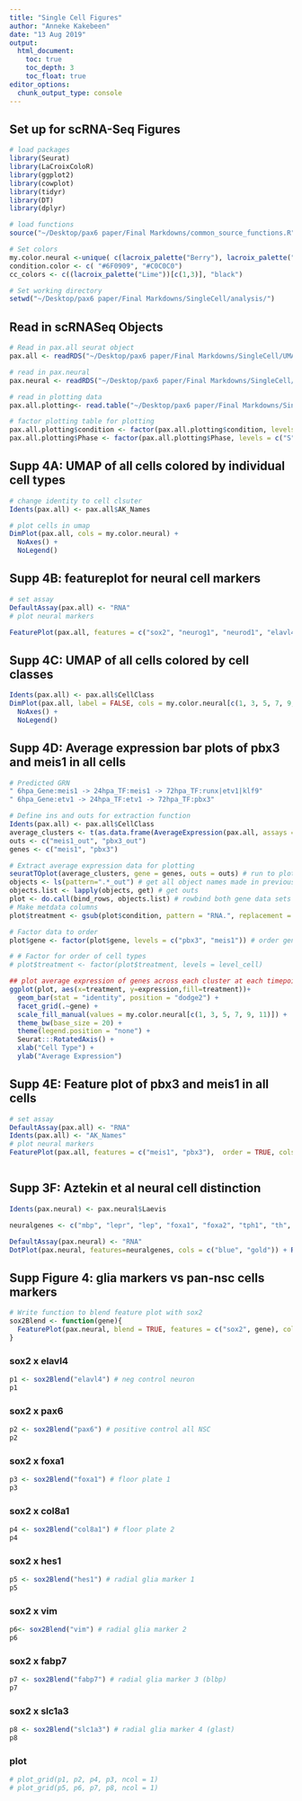 ```yaml
---
title: "Single Cell Figures"
author: "Anneke Kakebeen"
date: "13 Aug 2019"
output:
  html_document:
    toc: true
    toc_depth: 3
    toc_float: true
editor_options: 
  chunk_output_type: console
---
```


## Set up for scRNA-Seq Figures
```r
# load packages
library(Seurat)
library(LaCroixColoR)
library(ggplot2)
library(cowplot)
library(tidyr)
library(DT)
library(dplyr)

# load functions
source("~/Desktop/pax6 paper/Final Markdowns/common_source_functions.R")

# Set colors
my.color.neural <-unique( c(lacroix_palette("Berry"), lacroix_palette("CranRaspberry"), lacroix_palette("Tangerine"),        lacroix_palette("PinaFraise")))
condition.color <- c( "#6F0909", "#C0C0C0")
cc_colors <- c((lacroix_palette("Lime"))[c(1,3)], "black")

# Set working directory
setwd("~/Desktop/pax6 paper/Final Markdowns/SingleCell/analysis/")

```



## Read in scRNASeq Objects
```r

# Read in pax.all seurat object
pax.all <- readRDS("~/Desktop/pax6 paper/Final Markdowns/SingleCell/UMAP/pax.combined_FINAL.RDS")

# read in pax.neural
pax.neural <- readRDS("~/Desktop/pax6 paper/Final Markdowns/SingleCell/UMAP/pax.neural_FINAL.RDS")

# read in plotting data
pax.all.plotting<- read.table("~/Desktop/pax6 paper/Final Markdowns/SingleCell/UMAP/pax.combined_plotting.txt", sep = "\t")

# factor plotting table for plotting
pax.all.plotting$condition <- factor(pax.all.plotting$condition, levels = c("uninj", "dmso", "iwr"))
pax.all.plotting$Phase <- factor(pax.all.plotting$Phase, levels = c("S", "G2M", "G1"))
```


## Supp 4A: UMAP of all cells colored by individual cell types
```r

# change identity to cell clsuter
Idents(pax.all) <- pax.all$AK_Names

# plot cells in umap
DimPlot(pax.all, cols = my.color.neural) +
  NoAxes() +
  NoLegend()

```

## Supp 4B: featureplot for neural cell markers
```r

# set assay
DefaultAssay(pax.all) <- "RNA"
# plot neural markers

FeaturePlot(pax.all, features = c("sox2", "neurog1", "neurod1", "elavl4"),  order = TRUE, cols = c("dodgerblue3", "yellow", "forestgreen"))+ NoAxes()+NoLegend()

```

## Supp 4C: UMAP of all cells colored by cell classes
```r

Idents(pax.all) <- pax.all$CellClass
DimPlot(pax.all, label = FALSE, cols = my.color.neural[c(1, 3, 5, 7, 9, 11)]) +
  NoAxes() +
  NoLegend()


```



## Supp 4D: Average expression bar plots of pbx3 and meis1 in all cells
```r

# Predicted GRN
" 6hpa_Gene:meis1 -> 24hpa_TF:meis1 -> 72hpa_TF:runx|etv1|klf9"
" 6hpa_Gene:etv1 -> 24hpa_TF:etv1 -> 72hpa_TF:pbx3"

# Define ins and outs for extraction function
Idents(pax.all) <- pax.all$CellClass
average_clusters <- t(as.data.frame(AverageExpression(pax.all, assays = "RNA", use.counts = TRUE, features = c("meis1", "pbx3"))))
outs <- c("meis1_out", "pbx3_out")
genes <- c("meis1", "pbx3")

# Extract average expression data for plotting
seuratTOplot(average_clusters, gene = genes, outs = outs) # run to plot function (found in sourced functions)
objects <- ls(pattern=".*_out") # get all object names made in previous function
objects.list <- lapply(objects, get) # get outs
plot <- do.call(bind_rows, objects.list) # rowbind both gene data sets
# Make metdata columns
plot$treatment <- gsub(plot$condition, pattern = "RNA.", replacement = "") # split condition column

# Factor data to order
plot$gene <- factor(plot$gene, levels = c("pbx3", "meis1")) # order gene row for plot

# # Factor for order of cell types
# plot$treatment <- factor(plot$treatment, levels = level_cell)

## plot average expression of genes across each cluster at each timepoint
ggplot(plot, aes(x=treatment, y=expression,fill=treatment))+
  geom_bar(stat = "identity", position = "dodge2") +
  facet_grid(.~gene) +
  scale_fill_manual(values = my.color.neural[c(1, 3, 5, 7, 9, 11)]) +
  theme_bw(base_size = 20) +
  theme(legend.position = "none") +
  Seurat:::RotatedAxis() +
  xlab("Cell Type") +
  ylab("Average Expression")

```

## Supp 4E: Feature plot of pbx3 and meis1 in all cells
```r

# set assay
DefaultAssay(pax.all) <- "RNA"
Idents(pax.all) <- "AK_Names"
# plot neural markers
FeaturePlot(pax.all, features = c("meis1", "pbx3"),  order = TRUE, cols = c("dodgerblue3", "yellow", "forestgreen"))+ NoAxes()+NoLegend()



```

## Supp 3F: Aztekin et al neural cell distinction
```r

Idents(pax.neural) <- pax.neural$Laevis

neuralgenes <- c("mbp", "lepr", "lep", "foxa1", "foxa2", "tph1", "th", "gata3", "gata2", "tubb3", "mmp17", "mmp15", "tlx3", "tlx1", "pou4f1", "vsx2", "chat", "isl1", "mnx1", "lhx1", "pax2", "evx2", "evx1", "neurod4", "neurod1", "ascl1", "olig2", "dbx1", "irx3", "nkx6-1", "pax6", "nkx6-2", "arx")

DefaultAssay(pax.neural) <- "RNA"
DotPlot(pax.neural, features=neuralgenes, cols = c("blue", "gold")) + RotatedAxis() + NoLegend() 

```

## Supp Figure 4: glia markers vs pan-nsc cells markers
```r

# Write function to blend feature plot with sox2
sox2Blend <- function(gene){
  FeaturePlot(pax.neural, blend = TRUE, features = c("sox2", gene), cols = c("#CC6600", "#009999"), order = TRUE, pt.size = 0.4) 
}
```

### sox2 x elavl4
```r
p1 <- sox2Blend("elavl4") # neg control neuron
p1
```

### sox2 x pax6
```r
p2 <- sox2Blend("pax6") # positive control all NSC
p2
```

### sox2 x foxa1
```r
p3 <- sox2Blend("foxa1") # floor plate 1
p3
```

### sox2 x col8a1
```r
p4 <- sox2Blend("col8a1") # floor plate 2
p4
```

### sox2 x hes1
```r
p5 <- sox2Blend("hes1") # radial glia marker 1
p5
```

### sox2 x vim
```r
p6<- sox2Blend("vim") # radial glia marker 2
p6
```

### sox2 x fabp7
```r
p7 <- sox2Blend("fabp7") # radial glia marker 3 (blbp)
p7
```

### sox2 x slc1a3
```r
p8 <- sox2Blend("slc1a3") # radial glia marker 4 (glast)
p8
```

### plot
```r

# plot_grid(p1, p2, p4, p3, ncol = 1)
# plot_grid(p5, p6, p7, p8, ncol = 1)


```


